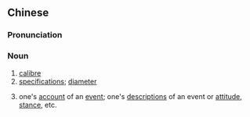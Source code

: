 {{also|口径}}
==Chinese==
{{zh-forms|s=口径}}

===Pronunciation===
{{zh-pron
|m=kǒujìng
|c=hau2 ging3
|mn=kháu-kèng
|cat=n
}}

===Noun===
{{zh-noun}}

# [[calibre]] {{gloss|of firearm, etc.}}
# [[specifications]]; [[diameter]]
# {{lb|zh|figurative}} one's [[account]] of an [[event]]; one's [[descriptions]] of an event or [[attitude]], [[stance]], etc.